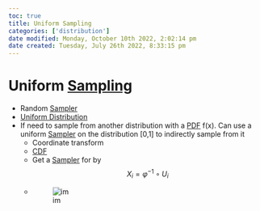 ```yaml
---
toc: true
title: Uniform Sampling
categories: ['distribution']
date modified: Monday, October 10th 2022, 2:02:14 pm
date created: Tuesday, July 26th 2022, 8:33:15 pm
---
```


# Uniform [Sampling](Sampling)
- Random [Sampler](Sampler.qmd)
- [Uniform Distribution](Uniform%20Distribution.qmd)
- If need to sample from another distribution with a [PDF](PDF.qmd) f(x). Can use a uniform [Sampler](Sampler.qmd) on the distribution [0,1] to indirectly sample from it
	- Coordinate transform
	- [CDF](CDF.qmd)
	- Get a [Sampler](Sampler.qmd) for by $$X_{i} = \varphi^{-1}\circ U_{i}$$
	- ![im](images/Pasted%20image%2020220324113838.png)



